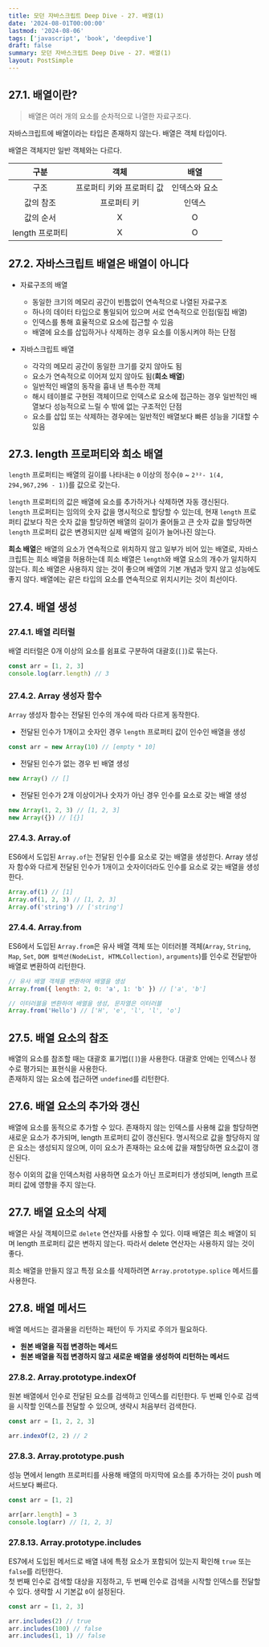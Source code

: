 ```yaml
---
title: 모던 자바스크립트 Deep Dive - 27. 배열(1)
date: '2024-08-01T00:00:00'
lastmod: '2024-08-06'
tags: ['javascript', 'book', 'deepdive']
draft: false
summary: 모던 자바스크립트 Deep Dive - 27. 배열(1)
layout: PostSimple
---
```


## 27.1. 배열이란?

> 배열은 여러 개의 요소를 순차적으로 나열한 자료구조다.

자바스크립트에 배열이라는 타입은 존재하지 않는다. 배열은 객체 타입이다.

배열은 객체지만 일반 객체와는 다르다.

|      구분       |           객체            |     배열      |
| :-------------: | :-----------------------: | :-----------: |
|      구조       | 프로퍼티 키와 프로퍼티 값 | 인덱스와 요소 |
|    값의 참조    |        프로퍼티 키        |    인덱스     |
|    값의 순서    |             X             |       O       |
| length 프로퍼티 |             X             |       O       |

## 27.2. 자바스크립트 배열은 배열이 아니다

- 자료구조의 배열

  - 동일한 크기의 메모리 공간이 빈틈없이 연속적으로 나열된 자료구조
  - 하나의 데이터 타입으로 통일되어 있으며 서로 연속적으로 인접(밀집 배열)
  - 인덱스를 통해 효율적으로 요소에 접근할 수 있음
  - 배열에 요소를 삽입하거나 삭제하는 경우 요소를 이동시켜야 하는 단점

- 자바스크립트 배열
  - 각각의 메모리 공간이 동일한 크기를 갖지 않아도 됨
  - 요소가 연속적으로 이어져 있지 않아도 됨(**희소 배열**)
  - 일반적인 배열의 동작을 흉내 낸 특수한 객체
  - 해시 테이블로 구현된 객체이므로 인덱스로 요소에 접근하는 경우 일반적인 배열보다 성능적으로 느릴 수 밖에 없는 구조적인 단점
  - 요소를 삽입 또는 삭제하는 경우에는 일반적인 배열보다 빠른 성능을 기대할 수 있음

## 27.3. length 프로퍼티와 희소 배열

`length` 프로퍼티는 배열의 길이를 나타내는 `0` 이상의 정수(`0` ~ `2³²- 1(4, 294,967,296 - 1)`)를 값으로 갖는다.

`length` 프로퍼티의 값은 배열에 요소를 추가하거나 삭제하면 자동 갱신된다.  
`length` 프로퍼티는 임의의 숫자 값을 명시적으로 할당할 수 있는데, 현재 `length` 프로퍼티 값보다 작은 숫자 값을 할당하면 배열의 길이가 줄어들고 큰 숫자 값을 할당하면 `length` 프로퍼티 값은 변경되지만 실제 배열의 길이가 늘어나진 않는다.

**희소 배열**은 배열의 요소가 연속적으로 위치하지 않고 일부가 비어 있는 배열로, 자바스크립트는 희소 배열을 허용하는데 희소 배열은 `length`와 배열 요소의 개수가 일치하지 않는다. 희소 배열은 사용하지 않는 것이 좋으며 배열의 기본 개념과 맞지 않고 성능에도 좋지 않다. 배열에는 같은 타입의 요소를 연속적으로 위치시키는 것이 최선이다.

## 27.4. 배열 생성

### 27.4.1. 배열 리터럴

배열 리터럴은 0개 이상의 요소를 쉼표로 구분하여 대괄호(`[]`)로 묶는다.

```js
const arr = [1, 2, 3]
console.log(arr.length) // 3
```

### 27.4.2. Array 생성자 함수

`Array` 생성자 함수는 전달된 인수의 개수에 따라 다르게 동작한다.

- 전달된 인수가 1개이고 숫자인 경우 `length` 프로퍼티 값이 인수인 배열을 생성

```js
const arr = new Array(10) // [empty * 10]
```

- 전달된 인수가 없는 경우 빈 배열 생성

```js
new Array() // []
```

- 전달된 인수가 2개 이상이거나 숫자가 아닌 경우 인수를 요소로 갖는 배열 생성

```js
new Array(1, 2, 3) // [1, 2, 3]
new Array({}) // [{}]
```

### 27.4.3. Array.of

ES6에서 도입된 `Array.of`는 전달된 인수를 요소로 갖는 배열을 생성한다. Array 생성자 함수와 다르게 전달된 인수가 1개이고 숫자이더라도 인수를 요소로 갖는 배열을 생성한다.

```js
Array.of(1) // [1]
Array.of(1, 2, 3) // [1, 2, 3]
Array.of('string') // ['string']
```

### 27.4.4. Array.from

ES6에서 도입된 `Array.from`은 유사 배열 객체 또는 이터러블 객체(`Array`, `String`, `Map`, `Set`, `DOM 컬렉션(NodeList, HTMLCollection)`, `arguments`)를 인수로 전달받아 배열로 변환하여 리턴한다.

```js
// 유사 배열 객체를 변환하여 배열을 생성
Array.from({ length: 2, 0: 'a', 1: 'b' }) // ['a', 'b']

// 이터러블을 변환하여 배열을 생성, 문자열은 이터러블
Array.from('Hello') // ['H', 'e', 'l', 'l', 'o']
```

## 27.5. 배열 요소의 참조

배열의 요소를 참조할 때는 대괄호 표기법(`[]`)을 사용한다. 대괄호 안에는 인덱스나 정수로 평가되는 표현식을 사용한다.  
존재하지 않는 요소에 접근하면 `undefined`를 리턴한다.

## 27.6. 배열 요소의 추가와 갱신

배열에 요소를 동적으로 추가할 수 있다. 존재하지 않는 인덱스를 사용해 값을 할당하면 새로운 요소가 추가되며, length 프로퍼티 값이 갱신된다. 명시적으로 값을 할당하지 않은 요소는 생성되지 않으며, 이미 요소가 존재하는 요소에 값을 재할당하면 요소값이 갱신된다.

정수 이외의 값을 인덱스처럼 사용하면 요소가 아닌 프로퍼티가 생성되며, length 프로퍼티 값에 영향을 주지 않는다.

## 27.7. 배열 요소의 삭제

배열은 사실 객체이므로 `delete` 연산자를 사용할 수 있다. 이때 배열은 희소 배열이 되며 length 프로퍼티 값은 변하지 않는다. 따라서 delete 연산자는 사용하지 않는 것이 좋다.

희소 배열을 만들지 않고 특정 요소를 삭제하려면 `Array.prototype.splice` 메서드를 사용한다.

## 27.8. 배열 메서드

배열 메서드는 결과물을 리턴하는 패턴이 두 가지로 주의가 필요하다.

- **원본 배열을 직접 변경하는 메서드**
- **원본 배열을 직접 변경하지 않고 새로운 배열을 생성하여 리턴하는 메서드**

### 27.8.2. Array.prototype.indexOf

원본 배열에서 인수로 전달된 요소를 검색하고 인덱스를 리턴한다. 두 번째 인수로 검색을 시작할 인덱스를 전달할 수 있으며, 생략시 처음부터 검색한다.

```js
const arr = [1, 2, 2, 3]

arr.indexOf(2, 2) // 2
```

### 27.8.3. Array.prototype.push

성능 면에서 length 프로퍼티를 사용해 배열의 마지막에 요소를 추가하는 것이 push 메서드보다 빠르다.

```js
const arr = [1, 2]

arr[arr.length] = 3
console.log(arr) // [1, 2, 3]
```

### 27.8.13. Array.prototype.includes

ES7에서 도입된 메서드로 배열 내에 특정 요소가 포함되어 있는지 확인해 `true` 또는 `false`를 리턴한다.  
첫 번째 인수로 검색할 대상을 지정하고, 두 번째 인수로 검색을 시작할 인덱스를 전달할 수 있다. 생략할 시 기본값 `0`이 설정된다.

```js
const arr = [1, 2, 3]

arr.includes(2) // true
arr.includes(100) // false
arr.includes(1, 1) // false
```
